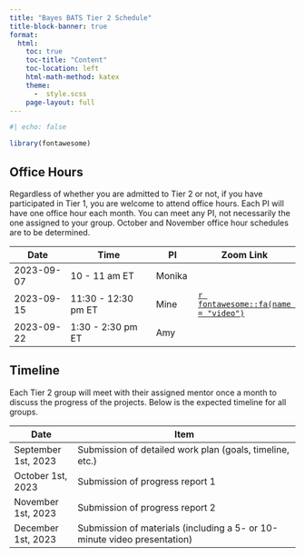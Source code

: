 ```yaml
---
title: "Bayes BATS Tier 2 Schedule"
title-block-banner: true
format:
  html:
    toc: true
    toc-title: "Content"
    toc-location: left
    html-math-method: katex
    theme: 
      -  style.scss
    page-layout: full
---
```


```r
#| echo: false

library(fontawesome)
```

## Office Hours

Regardless of whether you are admitted to Tier 2 or not, if you have participated in Tier 1, you are welcome to attend office hours. Each PI will have one office hour each month. You can meet any PI, not necessarily the one assigned to your group. October and November office hour schedules are to be determined.

| Date       | Time               | PI     | Zoom Link |
|------------|--------------------|--------|-----------|
| 2023-09-07 | 10 - 11 am ET      | Monika |           |
| 2023-09-15 | 11:30 - 12:30 pm ET | Mine   | [`r fontawesome::fa(name = "video")`](https://uci.zoom.us/j/98257671078)          |
| 2023-09-22 | 1:30 - 2:30 pm ET  | Amy    |           |

## Timeline

Each Tier 2 group will meet with their assigned mentor once a month to discuss the progress of the projects. Below is the expected timeline for all groups. 

| Date                | Item                                                                     |
|---------------------|--------------------------------------------------------------------------|
| September 1st, 2023 | Submission of detailed work plan (goals, timeline, etc.)                 |
| October 1st, 2023   | Submission of progress report 1                                                   |
| November 1st, 2023  | Submission of progress report 2                                                   |
| December 1st, 2023  | Submission of materials (including a 5- or 10-minute video presentation) |
